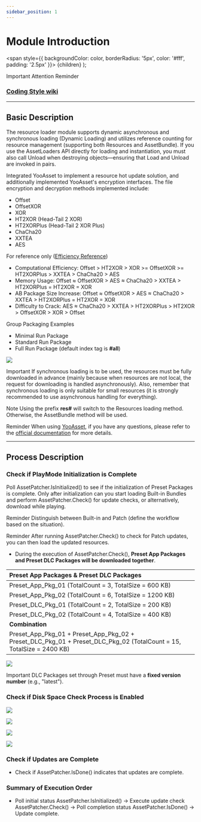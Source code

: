 ```yaml
---
sidebar_position: 1
---
```


# Module Introduction

  <span
    style={{
      backgroundColor: color,
      borderRadius: '5px',
      color: '#fff',
      padding: '2.5px'
    }}>
    {children}
  </span>
);

<Highlight color="#ff2f00">Important</Highlight> <Highlight color="#0373fc">Attention</Highlight> <Highlight color="#00d679">Reminder</Highlight>

### [Coding Style wiki](https://github.com/michael811125/OxGFrame/wiki/Coding-Style)

---

## Basic Description

The resource loader module supports dynamic asynchronous and synchronous loading (Dynamic Loading) and utilizes reference counting for resource management (supporting both Resources and AssetBundle). If you use the AssetLoaders API directly for loading and instantiation, you must also call Unload when destroying objects—ensuring that Load and Unload are invoked in pairs.

Integrated YooAsset to implement a resource hot update solution, and additionally implemented YooAsset's encryption interfaces. The file encryption and decryption methods implemented include:

- Offset
- OffsetXOR
- XOR
- HT2XOR (Head-Tail 2 XOR)
- HT2XORPlus (Head-Tail 2 XOR Plus)
- ChaCha20
- XXTEA
- AES

For reference only ([Efficiency Reference](https://github.com/michael811125/OxGFrame/wiki/Encryption-and-Decryption-Efficiency-Reference))
  - Computational Efficiency: Offset > HT2XOR > XOR >= OffsetXOR >= HT2XORPlus > XXTEA > ChaCha20 > AES
  - Memory Usage: Offset ≈ OffsetXOR > AES ≈ ChaCha20 > XXTEA > HT2XORPlus = HT2XOR = XOR
  - AB Package Size Increase: Offset ≈ OffsetXOR > AES ≈ ChaCha20 > XXTEA > HT2XORPlus = HT2XOR = XOR
  - Difficulty to Crack: AES ≈ ChaCha20 > XXTEA > HT2XORPlus > HT2XOR > OffsetXOR > XOR > Offset

Group Packaging Examples
  - Minimal Run Package
  - Standard Run Package
  - Full Run Package (default index tag is **#all**)

![](/img/assetloader/img_16.png)

<Highlight color="#ff2f00">Important</Highlight> If synchronous loading is to be used, the resources must be fully downloaded in advance (mainly because when resources are not local, the request for downloading is handled asynchronously). Also, remember that synchronous loading is only suitable for small resources (it is strongly recommended to use asynchronous handling for everything).

<Highlight color="#0373fc">Note</Highlight> Using the prefix **res#** will switch to the Resources loading method. Otherwise, the AssetBundle method will be used.

<Highlight color="#00d679">Reminder</Highlight> When using [YooAsset](https://github.com/tuyoogame/YooAsset), if you have any questions, please refer to the [official documentation](https://www.yooasset.com/) for more details.

---

## Process Description

### Check if PlayMode Initialization is Complete

Poll AssetPatcher.IsInitialized() to see if the initialization of Preset Packages is complete. Only after initialization can you start loading Built-in Bundles and perform AssetPatcher.Check() for update checks, or alternatively, download while playing.

<Highlight color="#00d679">Reminder</Highlight> Distinguish between Built-in and Patch (define the workflow based on the situation).

<Highlight color="#00d679">Reminder</Highlight> After running AssetPatcher.Check() to check for Patch updates, you can then load the updated resources.
- During the execution of AssetPatcher.Check(), **Preset App Packages and Preset DLC Packages will be downloaded together**.

| **Preset App Packages & Preset DLC Packages**                                                                        |
| :------------------------------------------------------------------------------------------------------------------- |
| Preset_App_Pkg_01 (TotalCount = 3, TotalSize = 600 KB)                                                               |
| Preset_App_Pkg_02 (TotalCount = 6, TotalSize = 1200 KB)                                                              |
| Preset_DLC_Pkg_01 (TotalCount = 2, TotalSize = 200 KB)                                                               |
| Preset_DLC_Pkg_02 (TotalCount = 4, TotalSize = 400 KB)                                                               |
| **Combination**                                                                                                      |
| Preset_App_Pkg_01 + Preset_App_Pkg_02 + Preset_DLC_Pkg_01 + Preset_DLC_Pkg_02 (TotalCount = 15, TotalSize = 2400 KB) |

![](/img/assetloader/img_17.png)

<Highlight color="#ff2f00">Important</Highlight> DLC Packages set through Preset must have a **fixed version number** (e.g., "latest").

### Check if Disk Space Check Process is Enabled

![](/img/assetloader/img_18.png)

![](/img/assetloader/img_19.png)

![](/img/assetloader/img_20.png)

![](/img/assetloader/img_21.png)

### Check if Updates are Complete
- Check if AssetPatcher.IsDone() indicates that updates are complete.

### Summary of Execution Order
- Poll initial status AssetPatcher.IsInitialized() -> Execute update check AssetPatcher.Check() -> Poll completion status AssetPatcher.IsDone() -> Update complete.